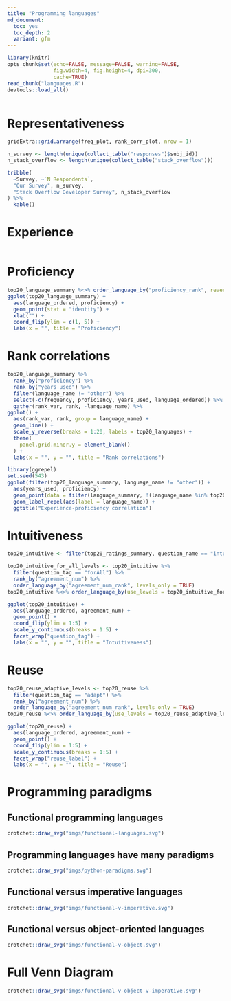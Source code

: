 ```yaml
---
title: "Programming languages"
md_document:
  toc: yes
  toc_depth: 2
  variant: gfm
---
```

```r
library(knitr)
opts_chunk$set(echo=FALSE, message=FALSE, warning=FALSE,
               fig.width=4, fig.height=4, dpi=300,
               cache=TRUE)
read_chunk("languages.R")
devtools::load_all()
```
```r
```

# Representativeness

```r
gridExtra::grid.arrange(freq_plot, rank_corr_plot, nrow = 1)
```

```r
n_survey <- length(unique(collect_table("responses")$subj_id))
n_stack_overflow <- length(unique(collect_table("stack_overflow")))

tribble(
  ~Survey, ~`N Respondents`,
  "Our Survey", n_survey,
  "Stack Overflow Developer Survey", n_stack_overflow
) %>%
  kable()
```

# Experience

```r
```

# Proficiency

```r
top20_language_summary %<>% order_language_by("proficiency_rank", reverse = TRUE)
ggplot(top20_language_summary) +
  aes(language_ordered, proficiency) +
  geom_point(stat = "identity") +
  xlab("") +
  coord_flip(ylim = c(1, 5)) +
  labs(x = "", title = "Proficiency")
```

# Rank correlations

```r
top20_language_summary %>%
  rank_by("proficiency") %>%
  rank_by("years_used") %>%
  filter(language_name != "other") %>%
  select(-c(frequency, proficiency, years_used, language_ordered)) %>%
  gather(rank_var, rank, -language_name) %>%
ggplot() +
  aes(rank_var, rank, group = language_name) +
  geom_line() +
  scale_y_reverse(breaks = 1:20, labels = top20_languages) +
  theme(
    panel.grid.minor.y = element_blank()
  ) +
  labs(x = "", y = "", title = "Rank correlations")
```

```r
library(ggrepel)
set.seed(543)
ggplot(filter(top20_language_summary, language_name != "other")) +
  aes(years_used, proficiency) +
  geom_point(data = filter(language_summary, !(language_name %in% top20_languages))) +
  geom_label_repel(aes(label = language_name)) +
  ggtitle("Experience-proficiency correlation")
```

# Intuitiveness

```r
top20_intuitive <- filter(top20_ratings_summary, question_name == "intuitiveness")

top20_intuitive_for_all_levels <- top20_intuitive %>%
  filter(question_tag == "forAll") %>%
  rank_by("agreement_num") %>%
  order_language_by("agreement_num_rank", levels_only = TRUE)
top20_intuitive %<>% order_language_by(use_levels = top20_intuitive_for_all_levels, reverse = TRUE)

ggplot(top20_intuitive) +
  aes(language_ordered, agreement_num) +
  geom_point() +
  coord_flip(ylim = 1:5) +
  scale_y_continuous(breaks = 1:5) +
  facet_wrap("question_tag") +
  labs(x = "", y = "", title = "Intuitiveness")
```

# Reuse

```r
top20_reuse_adaptive_levels <- top20_reuse %>%
  filter(question_tag == "adapt") %>%
  rank_by("agreement_num") %>%
  order_language_by("agreement_num_rank", levels_only = TRUE)
top20_reuse %<>% order_language_by(use_levels = top20_reuse_adaptive_levels, reverse = TRUE)

ggplot(top20_reuse) +
  aes(language_ordered, agreement_num) +
  geom_point() +
  coord_flip(ylim = 1:5) +
  scale_y_continuous(breaks = 1:5) +
  facet_wrap("reuse_label") +
  labs(x = "", y = "", title = "Reuse")
```

# Programming paradigms

## Functional programming languages

```r
crotchet::draw_svg("imgs/functional-languages.svg")
```

## Programming languages have many paradigms

```r
crotchet::draw_svg("imgs/python-paradigms.svg")
```

## Functional versus imperative languages

```r
crotchet::draw_svg("imgs/functional-v-imperative.svg")
```

## Functional versus object-oriented languages

```r
crotchet::draw_svg("imgs/functional-v-object.svg")
```

# Full Venn Diagram

```r
crotchet::draw_svg("imgs/functional-v-object-v-imperative.svg")
```
